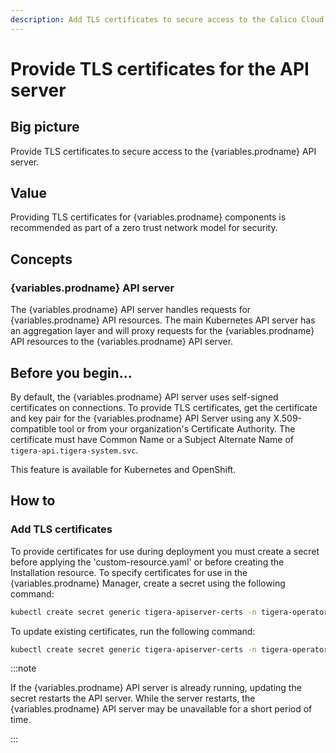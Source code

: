 ```yaml
---
description: Add TLS certificates to secure access to the Calico Cloud API server.
---
```



# Provide TLS certificates for the API server

## Big picture

Provide TLS certificates to secure access to the {variables.prodname} API server.

## Value

Providing TLS certificates for {variables.prodname} components is recommended as part of a zero trust network model for security.

## Concepts

### {variables.prodname} API server

The {variables.prodname} API server handles requests for {variables.prodname} API resources. The main Kubernetes API server has an aggregation layer and will proxy requests for the {variables.prodname} API resources to the {variables.prodname} API server.

## Before you begin...

By default, the {variables.prodname} API server uses self-signed certificates on connections. To provide TLS certificates,
get the certificate and key pair for the {variables.prodname} API Server using any X.509-compatible tool or from your organization's Certificate Authority. The certificate must have Common Name or a Subject Alternate Name of `tigera-api.tigera-system.svc`.

This feature is available for Kubernetes and OpenShift.

## How to

### Add TLS certificates

To provide certificates for use during deployment you must create a secret before applying the 'custom-resource.yaml' or before creating the Installation resource. To specify certificates for use in the {variables.prodname} Manager, create a secret using the following command:

```bash
kubectl create secret generic tigera-apiserver-certs -n tigera-operator --from-file=apiserver.crt=</path/to/certificate-file> --from-file=apiserver.key=</path/to/key-file>
```

To update existing certificates, run the following command:

```bash
kubectl create secret generic tigera-apiserver-certs -n tigera-operator --from-file=apiserver.crt=</path/to/certificate-file> --from-file=apiserver.key=</path/to/key-file> --dry-run -o yaml --save-config | kubectl replace -f -
```

:::note

If the {variables.prodname} API server is already running, updating the secret restarts the API server. While the server restarts, the {variables.prodname} API server may be unavailable for a short period of time.

:::

<!--TODO-XREFS-CC
## Additional resources

Additional documentation is available for securing [{variables.prodname} manager connections](crypto-auth.mdx).
-->